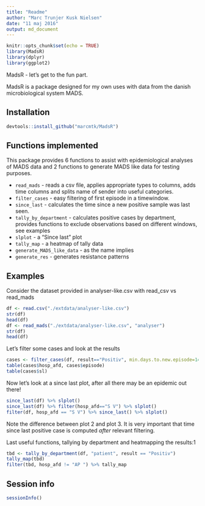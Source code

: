 ```yaml
---
title: "Readme"
author: "Marc Trunjer Kusk Nielsen"
date: "11 maj 2016"
output: md_document
---
```


```r
knitr::opts_chunk$set(echo = TRUE)
library(MadsR)
library(dplyr)
library(ggplot2)
```

MadsR - let's get to the fun part.

MadsR is a package designed for my own uses with data from the danish microbiological system MADS.

Installation
----------------
```r
devtools::install_github("marcmtk/MadsR")
```

Functions implemented
-----------------
This package provides 6 functions to assist with epidemiological analyses of MADS data and 2 functions to generate MADS like data for testing purposes.

* `read_mads` - reads a csv file, applies appropriate types to columns, adds time columns and splits name of sender into useful categories.
* `filter_cases` - easy filtering of first episode in a timewindow.
* `since_last` - calculates the time since a new positive sample was last seen.
* `tally_by_department` - calculates positive cases by department, provides functions to exclude observations based on different windows, see examples
* `slplot` - a "Since last" plot
* `tally_map` - a heatmap of tally data
* `generate_MADS_like_data` - as the name implies 
* `generate_res` - generates resistance patterns

Examples
---------------
Consider the dataset provided in analyser-like.csv with read_csv vs read_mads

```r
df <- read.csv("./extdata/analyser-like.csv")
str(df)
head(df)
df <- read_mads("./extdata/analyser-like.csv", "analyser")
str(df)
head(df)
```

Let's filter some cases and look at the results
```r
cases <- filter_cases(df, result=="Positiv", min.days.to.new.episode=14)
table(cases$hosp_afd, cases$episode)
table(cases$sl)
```

Now let's look at a since last plot, after all there may be an epidemic out there!
```r
since_last(df) %>% slplot()
since_last(df) %>% filter(hosp_afd=="S V") %>% slplot()
filter(df, hosp_afd == "S V") %>% since_last() %>% slplot()
```

Note the difference between plot 2 and plot 3. It is very important that time since last positive case is computed *after* relevant filtering.

Last useful functions, tallying by department and heatmapping the results:1
```r
tbd <- tally_by_department(df, "patient", result == "Positiv")
tally_map(tbd)
filter(tbd, hosp_afd != "AP ") %>% tally_map
```


Session info
-------------
```r
sessionInfo()
```
